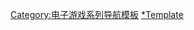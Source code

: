 {{Navbox
| name = 暗黑破壞神系列
| title = [[暗黑破坏神系列|暗黑破壞神系列]]
| state = {{{state|}}}
| listclass = hlist

| group1 = 电子游戏
| list1 =
* [[暗黑破壞神 (遊戲)|暗黑破壞神]]
** [[暗黑破壞神：地獄火|地獄火]]
* [[暗黑破壞神II]]
** [[暗黑破壞神II：毀滅之王|毀滅之王]]
** [[暗黑破壞神II：獄火重生|獄火重生]]
* [[暗黑破壞神III]]
** [[暗黑破坏神III：夺魂之镰|奪魂之鐮]]
** [[暗黑破壞神III：死靈法師的崛起|死靈法師的崛起]]
* [[暗黑破坏神：不朽|-{zh-cn:暗黑破坏神：不朽; zh-hk:暗黑破壞神：不朽; zh-tw:暗黑破壞神：永生不朽;}-]]
* [[暗黑破壞神IV]]

| group2 = 原聲帶
| list2 =
* {{le|暗黑破壞神II原聲帶|Diablo II Soundtrack}}

| group3 = 書籍
| list3 = {{Navbox subgroup
    | group1 = [[原罪之战]]
    | list1 =
* [[Birthright (Diablo novel)|Birthright]] (2006)
* [[Scales of the Serpent|毒蟒之鳞]] (2007)
* [[The Veiled Prophet (novel)|蒙面先知]] (2007)

    | group2 = 其他系列小说
    | list2 =
* [[Demonsbane (novel)|恶魔之灾]] (2000)
* [[The Black Road|黑魔道]]
* [[Legacy of Blood (novel)|血魔甲]]
* [[Moon of the Spider (novel)|蜘蛛之月]] (2005)
* [[The Kingdom of Shadow|影魔城]]

    | group3 = 设定集
    | list3 =
* [[The Book of Cain|凯恩之书]]
* [[The Book of Tyrael|泰瑞尔之书]]

* }}

| group4 = 漫畫
| list4 =
* [[Diablo (series)#Comics|Tales of Sanctuary]]
* [[Diablo (series)#Comics|正义之剑]]

| group5 = 關鍵人物
| list5 =
* [[Leonard Boyarsky]]
* [[David Brevik]]
* [[羅素·布勞爾]]
* [[Chase Clements (video games)|Chase Clements]]
* [[Stieg Hedlund]]
* [[Eric Sexton]]
* [[Matt Uelmen]]
* [[Jay Willson|杰伊·威尔森]]

}}<noinclude>
{{collapsible option}}

{{DEFAULTSORT:Diablo}}
[[Category:电子游戏系列导航模板]]
[[Category:暗黑破坏神系列|*Template]]
</noinclude>